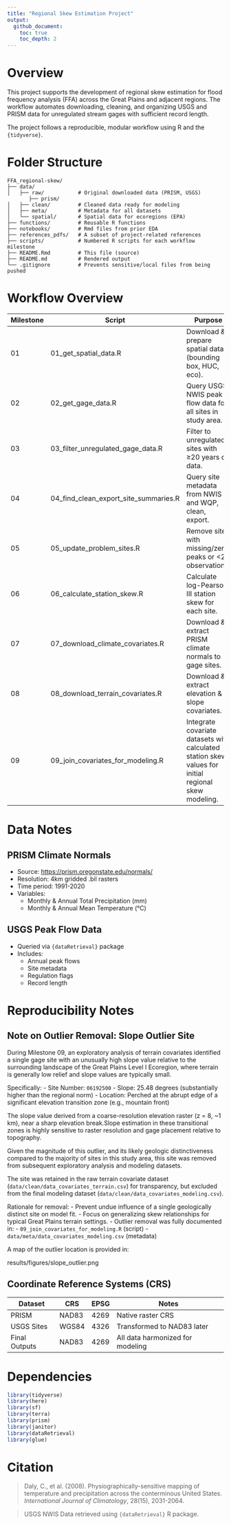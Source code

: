 ```yaml
---
title: "Regional Skew Estimation Project"
output: 
  github_document:
    toc: true
    toc_depth: 2
---
```


# Overview

This project supports the development of regional skew estimation for flood frequency analysis (FFA) across the Great Plains and adjacent regions. The workflow automates downloading, cleaning, and organizing USGS and PRISM data for unregulated stream gages with sufficient record length.

The project follows a reproducible, modular workflow using R and the `{tidyverse}`.

# Folder Structure

```         
FFA_regional-skew/
├── data/
│   ├── raw/           # Original downloaded data (PRISM, USGS)
       ├── prism/ 
│   ├── clean/         # Cleaned data ready for modeling
│   ├── meta/          # Metadata for all datasets
│   └── spatial/       # Spatial data for ecoregions (EPA)
├── functions/         # Reusable R functions
├── notebooks/         # Rmd files from prior EDA
├── references_pdfs/   # A subset of project-related references
├── scripts/           # Numbered R scripts for each workflow milestone
├── README.Rmd         # This file (source)
├── README.md          # Rendered output
└── .gitignore         # Prevents sensitive/local files from being pushed
```

# Workflow Overview

| Milestone | Script | Purpose | Output(s) |
|------------------|------------------|--------------------|------------------|
| 01 | 01_get_spatial_data.R | Download & prepare spatial data (bounding box, HUC, eco). | `/data/raw/spatial/` shapefiles |
| 02 | 02_get_gage_data.R | Query USGS NWIS peak flow data for all sites in study area. | `/data/raw/sites_all_peak_in_bb.csv` |
| 03 | 03_filter_unregulated_gage_data.R | Filter to unregulated sites with ≥20 years of data. | `/data/clean/data_pk_unreg_gt_20.csv` |
| 04 | 04_find_clean_export_site_summaries.R | Query site metadata from NWIS and WQP, clean, export. | `/data/clean/site_summary_NWIS_clean.csv` |
| 05 | 05_update_problem_sites.R | Remove sites with missing/zero peaks or \<20 observations. | Updated site and data files |
| 06 | 06_calculate_station_skew.R | Calculate log-Pearson III station skew for each site. | `/data/clean/station_skew.csv` |
| 07 | 07_download_climate_covariates.R | Download & extract PRISM climate normals to gage sites. | `/data/clean/data_covariates_climate.csv` |
| 08 | 08_download_terrain_covariates.R | Download & extract elevation & slope covariates. | `/data/clean/data_covariates_terrain.csv` |
| 09 | 09_join_covariates_for_modeling.R | Integrate covariate datasets with calculated station skew values for initial regional skew modeling. | `/data/clean/data_covariates_modeling.csv` `/data/meta/data_covariates_modeling.csv` results/figures/	Exploratory plots: pairplots, heatmaps, and maps of terrain outliers

# Data Notes

## PRISM Climate Normals

-   Source: <https://prism.oregonstate.edu/normals/>
-   Resolution: 4km gridded .bil rasters
-   Time period: 1991-2020
-   Variables:
    -   Monthly & Annual Total Precipitation (mm)
    -   Monthly & Annual Mean Temperature (°C)

## USGS Peak Flow Data

-   Queried via `{dataRetrieval}` package
-   Includes:
    -   Annual peak flows
    -   Site metadata
    -   Regulation flags
    -   Record length

# Reproducibility Notes

## Note on Outlier Removal: Slope Outlier Site

During Milestone 09, an exploratory analysis of terrain covariates identified a single gage site with an unusually high slope value relative to the surrounding landscape of the Great Plains Level I Ecoregion, where terrain is generally low relief and slope values are typically small.

Specifically:
- Site Number: `06192500`
- Slope: 25.48 degrees (substantially higher than the regional norm)
- Location: Perched at the abrupt edge of a significant elevation transition zone (e.g., mountain front)

The slope value derived from a coarse-resolution elevation raster (z = 8, ~1 km), near a sharp elevation break.Slope estimation in these transitional zones is highly sensitive to raster resolution and gage placement relative to topography.

Given the magnitude of this outlier, and its likely geologic distinctiveness compared to the majority of sites in this study area, this site was removed from subsequent exploratory analysis and modeling datasets.

The site was retained in the raw terrain covariate dataset (`data/clean/data_covariates_terrain.csv`) for transparency, but excluded from the final modeling dataset (`data/clean/data_covariates_modeling.csv`).

Rationale for removal:
- Prevent undue influence of a single geologically distinct site on model fit.
- Focus on generalizing skew relationships for typical Great Plains terrain settings.
- Outlier removal was fully documented in:
    - `09_join_covariates_for_modeling.R` (script)
    - `data/meta/data_covariates_modeling.csv` (metadata)

A map of the outlier location is provided in:

results/figures/slope_outlier.png

## Coordinate Reference Systems (CRS)

| Dataset       | CRS   | EPSG | Notes                            |
|---------------|-------|------|----------------------------------|
| PRISM         | NAD83 | 4269 | Native raster CRS                |
| USGS Sites    | WGS84 | 4326 | Transformed to NAD83 later       |
| Final Outputs | NAD83 | 4269 | All data harmonized for modeling |

# Dependencies

``` r
library(tidyverse)
library(here)
library(sf)
library(terra)
library(prism)
library(janitor)
library(dataRetrieval)
library(glue)
```

# Citation

> Daly, C., et al. (2008). Physiographically-sensitive mapping of temperature and precipitation across the conterminous United States. *International Journal of Climatology*, 28(15), 2031-2064.

> USGS NWIS Data retrieved using `{dataRetrieval}` R package.
